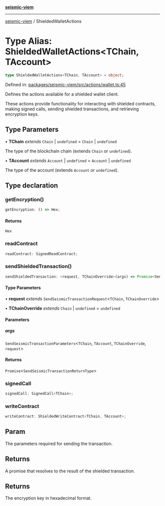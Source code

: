[**seismic-viem**](/seismic-viem/README.mdx)

***

[seismic-viem](/seismic-viem/globals.mdx) / ShieldedWalletActions

# Type Alias: ShieldedWalletActions\<TChain, TAccount\>

```ts
type ShieldedWalletActions<TChain, TAccount> = object;
```

Defined in: [packages/seismic-viem/src/actions/wallet.ts:45](https://github.com/SeismicSystems/seismic-client/blob/f9582ede0e1ab6ae9e7a70543134a36d1fb37484/packages/seismic-viem/src/actions/wallet.ts#L45)

Defines the actions available for a shielded wallet client.

These actions provide functionality for interacting with shielded contracts,
making signed calls, sending shielded transactions, and retrieving encryption keys.

## Type Parameters

• **TChain** *extends* `Chain` \| `undefined` = `Chain` \| `undefined`

The type of the blockchain chain (extends `Chain` or `undefined`).

• **TAccount** *extends* `Account` \| `undefined` = `Account` \| `undefined`

The type of the account (extends `Account` or `undefined`).

## Type declaration

### getEncryption()

```ts
getEncryption: () => Hex;
```

#### Returns

`Hex`

### readContract

```ts
readContract: SignedReadContract;
```

### sendShieldedTransaction()

```ts
sendShieldedTransaction: <request, TChainOverride>(args) => Promise<SendSeismicTransactionReturnType>;
```

#### Type Parameters

• **request** *extends* `SendSeismicTransactionRequest`\<`TChain`, `TChainOverride`\>

• **TChainOverride** *extends* `Chain` \| `undefined` = `undefined`

#### Parameters

##### args

`SendSeismicTransactionParameters`\<`TChain`, `TAccount`, `TChainOverride`, `request`\>

#### Returns

`Promise`\<`SendSeismicTransactionReturnType`\>

### signedCall

```ts
signedCall: SignedCall<TChain>;
```

### writeContract

```ts
writeContract: ShieldedWriteContract<TChain, TAccount>;
```

## Param

The parameters required for sending the transaction.

## Returns

A promise that resolves to the result of the shielded transaction.

## Returns

The encryption key in hexadecimal format.
